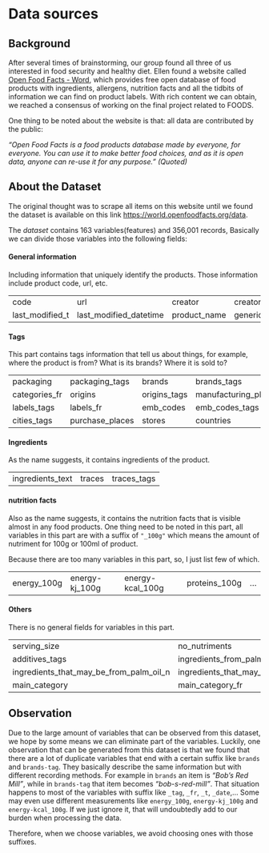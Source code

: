 # Data sources

## Background
After several times of brainstorming, our group found all three of us interested in food security and healthy diet. Ellen found a website called [Open Food Facts - Word](https://world.openfoodfacts.org/), which provides free open database of food products with ingredients, allergens, nutrition facts and all the tidbits of information we can find on product labels. With rich content we can obtain, we reached a consensus of working on the final project related to FOODS. 

One thing to be noted about the website is that: all data are contributed by the public:

*"Open Food Facts is a food products database made by everyone, for everyone. You can use it to make better food choices, and as it is open data, anyone can re-use it for any purpose." (Quoted)*


## About the Dataset
The original thought was to scrape all items on this website until we found the dataset is available on this link <https://world.openfoodfacts.org/data>. 

The *dataset* contains 163 variables(features) and 356,001 records, Basically we can divide those variables into the following fields:

#### General information
Including information that uniquely identify the products. Those information include product code, url, etc. 

||||||
|----|----|----|----|----|
|code|url|creator|creator_t|creator_datetime|
|last_modified_t|last_modified_datetime|product_name|generic_name|quantity|

#### Tags
This part contains tags information that tell us about things, for example, where the product is from? What is its brands? Where it is sold to?

||||||
|----|----|----|----|----|----|
|packaging|packaging_tags|brands|brands_tags|categories|categories_tags|
|categories_fr|origins|origins_tags|manufacturing_places|manufacturing_places_tags|labels|
|labels_tags|labels_fr|emb_codes|emb_codes_tags|first_packaging_code_geo|cities|
|cities_tags|purchase_places|stores|countries|countries_tags|countries_fr|

#### Ingredients
As the name suggests, it contains ingredients of the product.

||||
|----|----|----|
|ingredients_text|traces|traces_tags|

#### nutrition facts
Also as the name suggests, it contains the nutrition facts that is visible almost in any food products. One thing need to be noted in this part, all variables in this part are with a suffix of `"_100g"` which means the amount of nutriment for 100g or 100ml of product.

Because there are too many variables in this part, so, I just list few of which.

||||||
|----|----|----|----|----|
|energy_100g|energy-kj_100g|energy-kcal_100g|proteins_100g|...|

#### Others

There is no general fields for variables in this part.

|||||
|----|----|----|----|
|serving_size|no_nutriments|additives_n|additives|
|additives_tags|ingredients_from_palm_oil_n|ingredients_from_palm_oil|ingredients_from_palm_oil_tags|
|ingredients_that_may_be_from_palm_oil_n|ingredients_that_may_be_from_palm_oil|ingredients_that_may_be_from_palm_oil_tags|nutrition_grade_fr|
|main_category|main_category_fr|image_url|image_small_url|


## Observation
Due to the large amount of variables that can be observed from this dataset, we hope by some means we can eliminate part of the variables. Luckily, one observation that can be generated from this dataset is that we found that there are a lot of duplicate variables that end with a certain suffix like `brands` and `brands-tag`. They basically describe the same information but with different recording methods. For example in `brands` an item is *"Bob's Red Mill"*, while in `brands-tag` that item becomes *"bob-s-red-mill"*. That situation happens to most of the variables with suffix like `_tag`, `_fr`, `_t`, `_date`,... Some may even use different measurements like `energy_100g`, `energy-kj_100g` and `energy-kcal_100g`. If we just ignore it, that will undoubtedly add to our burden when processing the data.

Therefore, when we choose variables, we avoid choosing ones with those suffixes.

